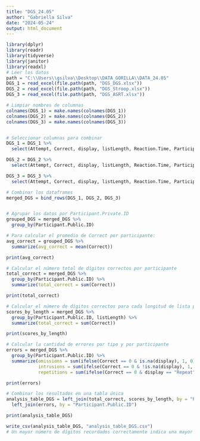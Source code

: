 ```yaml
---
title: "DGS_24.05"
author: "Gabriella Silva"
date: "2024-05-24"
output: html_document
---
```


```r
library(dplyr)
library(readr)
library(tidyverse)
library(janitor)
library(readxl)
# Leer los datos
path = "C:\\Users\\gsilva\\Desktop\\DATA_GORILLA\\DATA_24.05"
DGS_1 = read_excel(file.path(path, "DGS_DGS.xlsx"))
DGS_2 = read_excel(file.path(path, "DGS_Stroop.xlsx"))
DGS_3 = read_excel(file.path(path, "DGS_ASRT.xlsx"))

# Limpiar nombres de columnas
colnames(DGS_1) = make.names(colnames(DGS_1))
colnames(DGS_2) = make.names(colnames(DGS_2))
colnames(DGS_3) = make.names(colnames(DGS_3))


# Seleccionar columnas para combinar
DGS_1 = DGS_1 %>%
  select(Attempt, Correct, display, listLength, Reaction.Time, Participant.Public.ID)

DGS_2 = DGS_2 %>%
  select(Attempt, Correct, display, listLength, Reaction.Time, Participant.Public.ID)

DGS_3 = DGS_3 %>%
  select(Attempt, Correct, display, listLength, Reaction.Time, Participant.Public.ID)

# Combinar los dataframes
merged_DGS = bind_rows(DGS_1, DGS_2, DGS_3)


# Agrupar los datos por Participant.Private.ID
grouped_DGS = merged_DGS %>%
  group_by(Participant.Public.ID)

# Para calcular el promedio de Correct por participante:
avg_correct = grouped_DGS %>%
  summarize(avg_correct = mean(Correct))

print(avg_correct)

# Calcular el número total de dígitos correctos por participante
total_correct = merged_DGS %>%
  group_by(Participant.Public.ID) %>%
  summarize(total_correct = sum(Correct))

print(total_correct)

# Calcular el número de dígitos correctos para cada longitud de lista por participante
scores_by_length = merged_DGS %>%
  group_by(Participant.Public.ID, listLength) %>%
  summarize(total_correct = sum(Correct))

print(scores_by_length)

# Calcular la cantidad de errores por tipo y por participante
errors = merged_DGS %>%
  group_by(Participant.Public.ID) %>%
  summarize(omissions = sum(ifelse(Correct == 0 & is.na(display), 1, 0)),
            intrusions = sum(ifelse(Correct == 0 & !is.na(display), 1, 0)),
            repetitions = sum(ifelse(Correct == 0 & display == "Repeat", 1, 0)))

print(errors)

# Combinar los resultados en una tabla única
analysis_table_DGS = left_join(total_correct, scores_by_length, by = "Participant.Public.ID") %>%
  left_join(errors, by = "Participant.Public.ID")

print(analysis_table_DGS)

write_csv(analysis_table_DGS, "analysis_table_DGS.csv")
# Un mayor número de dígitos recordados correctamente indica una mayor capacidad de memoria de trabajo.
```

